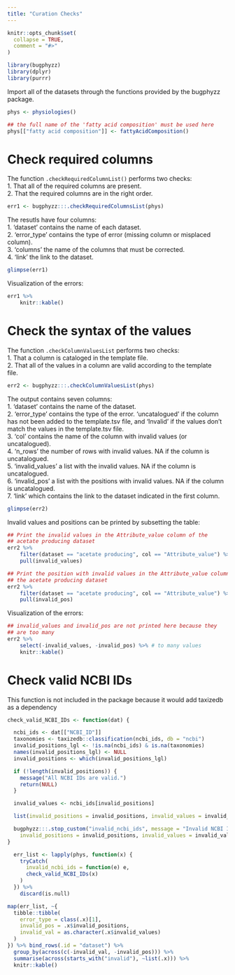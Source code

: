 ```yaml
---
title: "Curation Checks"
---
```


```r
knitr::opts_chunk$set(
  collapse = TRUE,
  comment = "#>"
)
```

```r
library(bugphyzz)
library(dplyr)
library(purrr)
```

Import all of the datasets through the functions provided by the bugphyzz
package.

```r
phys <- physiologies()

## the full name of the 'fatty acid composition' must be used here
phys[["fatty acid composition"]] <- fattyAcidComposition()
```

# Check required columns

The function `.checkRequiredColumnList()` performs two checks:  
1. That all of the required columns are present.  
2. That the required columns are in the right order.

```r
err1 <- bugphyzz:::.checkRequiredColumnsList(phys)
```

The resutls have four columns:  
1. 'dataset' contains the name of each dataset.  
2. 'error_type' contains the type of error (missing column or misplaced
column).  
3. 'columns' the name of the columns that must be corrected.  
4. 'link' the link to the dataset.

```r
glimpse(err1)
```

Visualization of the errors:

```r
err1 %>% 
    knitr::kable()
```

# Check the syntax of the values

The function `.checkColumnValuesList` performs two checks:  
1. That a column is cataloged in the template file.  
2. That all of the values in a column are valid according to the template  
file.

```r
err2 <- bugphyzz:::.checkColumnValuesList(phys)
```

The output contains seven columns:  
1. 'dataset' contains the name of the dataset.  
2. 'error_type' contains the type of the error. 'uncatalogued' if the column has
not been added to the template.tsv file, and 'Invalid' if the values don't
match the values in the template.tsv file.  
3. 'col' contains the name of the column with invalid values (or uncatalogued).  
4. 'n_rows' the number of rows with invalid values. NA if the column is
uncatalogued.  
5. 'invalid_values' a list with the invalid values. NA if the column is
uncatalogued.  
6. 'invalid_pos' a list with the positions with invalid values. NA if the
column is uncatalogued.  
7. 'link' which contains the link to the dataset indicated in the first column.  

```r
glimpse(err2)
```

Invalid values and positions can be printed by subsetting the table:

```r
## Print the invalid values in the Attribute_value column of the
## acetate producing dataset
err2 %>% 
    filter(dataset == "acetate producing", col == "Attribute_value") %>% 
    pull(invalid_values)
```

```r
## Print the position with invalid values in the Attribute_value column of
## the acetate producing dataset
err2 %>% 
    filter(dataset == "acetate producing", col == "Attribute_value") %>% 
    pull(invalid_pos)
```

Visualization of the errors:

```r
## invalid_values and invalid_pos are not printed here because they
## are too many
err2 %>% 
    select(-invalid_values, -invalid_pos) %>% # to many values
    knitr::kable()
```

# Check valid NCBI IDs

This function is not included in the package because it would add taxizedb
as a dependency

```r
check_valid_NCBI_IDs <- function(dat) {

  ncbi_ids <- dat[["NCBI_ID"]]
  taxonomies <- taxizedb::classification(ncbi_ids, db = "ncbi")
  invalid_positions_lgl <- !is.na(ncbi_ids) & is.na(taxonomies)
  names(invalid_positions_lgl) <- NULL
  invalid_positions <- which(invalid_positions_lgl)

  if (!length(invalid_positions)) {
    message("All NCBI IDs are valid.")
    return(NULL)
  }

  invalid_values <- ncbi_ids[invalid_positions]

  list(invalid_positions = invalid_positions, invalid_values = invalid_values)

  bugphyzz:::.stop_custom("invalid_ncbi_ids", message = "Invalid NCBI IDs.",
    invalid_positions = invalid_positions, invalid_values = invalid_values)
}
```


```r
  err_list <- lapply(phys, function(x) {
    tryCatch(
      invalid_ncbi_ids = function(e) e,
      check_valid_NCBI_IDs(x)
    )
  }) %>%
    discard(is.null)
```
```r
map(err_list, ~{
  tibble::tibble(
    error_type = class(.x)[1],
    invalid_pos = .x$invalid_positions,
    invalid_val = as.character(.x$invalid_values)
  )
}) %>% bind_rows(.id = "dataset") %>% 
  group_by(across(c(-invalid_val, -invalid_pos))) %>% 
  summarise(across(starts_with("invalid"), ~list(.x))) %>% 
  knitr::kable()
```






